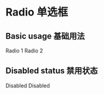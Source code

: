 

<Meta title="Components 基础组件/02 - Radio 单选框" component={Radio} />

# Radio 单选框

## Basic usage 基础用法

<p>
  <Radio name="rx-radio-demo1" className="rx-radio-demo1" checked>
    Radio 1
  </Radio>
  <Radio name="rx-radio-demo1" className="rx-radio-demo1">
    Radio 2
  </Radio>
</p>
<p>
  <Radio name="rx-radio-demo2" className="rx-radio-demo2" checked></Radio>
  <Radio name="rx-radio-demo2" className="rx-radio-demo2"></Radio>
</p>

## Disabled status 禁用状态

<p>
  <Radio name="rx-radio-demo3" className="rx-radio-demo3" disabled>
    Disabled
  </Radio>
  <Radio name="rx-radio-demo3" className="rx-radio-demo3" disabled checked>
    Disabled
  </Radio>
</p>

